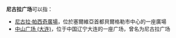 '''尼古拉广场'''可以指：

* [[尼古拉·帕西奇廣場|尼古拉·帕西奇廣場]]，位於塞爾維亞首都貝爾格勒市中心的一座廣場
* [[中山广场_(大连)|中山广场 (大连)]]，位于中国辽宁大连的一座广场，曾名为尼古拉广场

{{disambig|cat=五字地名消歧义}}